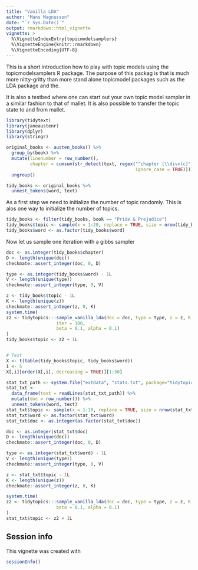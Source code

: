 ```yaml
---
title: "Vanilla LDA"
author: "Mans Magnusson"
date: "`r Sys.Date()`"
output: rmarkdown::html_vignette
vignette: >
  %\VignetteIndexEntry{topicmodelsamplers}
  %\VignetteEngine{knitr::rmarkdown}
  %\VignetteEncoding{UTF-8}
---
```


This is a short introduction how to play with topic models using the topicmodelsamplers R package. The purpose of this packag is that is much more nitty-gritty than more stand alone topicmodel packages such as the LDA package and the.

It is also a testbed where one can start out your own topic model sampler in a similar fashion to that of mallet. It is also possible to transfer the topic state to and from mallet.

```r
library(tidytext)
library(janeaustenr)
library(dplyr)
library(stringr)

original_books <- austen_books() %>%
  group_by(book) %>%
  mutate(linenumber = row_number(),
         chapter = cumsum(str_detect(text, regex("^chapter [\\divxlc]",
                                                 ignore_case = TRUE)))) %>%
  ungroup()

tidy_books <- original_books %>%
  unnest_tokens(word, text)

```

As a first step we need to initialize the number of topic randomly. This is alos one way to initialize the number of topics.

```r
tidy_books <- filter(tidy_books, book == "Pride & Prejudice")
tidy_books$topic <- sample(x = 1:20, replace = TRUE, size = nrow(tidy_books))
tidy_books$word <- as.factor(tidy_books$word)
```


Now let us sample one iteration with a gibbs sampler

```r
doc <- as.integer(tidy_books$chapter)
D <- length(unique(doc))
checkmate::assert_integer(doc, 0, D)

type <- as.integer(tidy_books$word) - 1L
V <- length(unique(type))
checkmate::assert_integer(type, 0, V)

z <- tidy_books$topic - 1L
K <- length(unique(z))
checkmate::assert_integer(z, 0, K)
system.time(
z2 <- tidytopics:::sample_vanilla_lda(doc = doc, type = type, z = z, K = K, D = D, V = V,
                   iter = 100,
                   beta = 0.1, alpha = 0.1)
)
tidy_books$topic <- z2 + 1L


# Test
X <- t(table(tidy_books$topic, tidy_books$word))
i <- 5
X[,i][order(X[,i], decreasing = TRUE)][1:30]

```


```r

stat_txt_path <- system.file("extdata", "stats.txt", package="tidytopics")
stat_txt <- 
  data_frame(text = readLines(stat_txt_path)) %>% 
  mutate(doc = row_number()) %>% 
  unnest_tokens(word, text)
stat_txt$topic <- sample(x = 1:10, replace = TRUE, size = nrow(stat_txt))
stat_txt$word <- as.factor(stat_txt$word)
stat_txt$doc <- as.integer(as.factor(stat_txt$doc))

```



```r
doc <- as.integer(stat_txt$doc)
D <- length(unique(doc))
checkmate::assert_integer(doc, 0, D)

type <- as.integer(stat_txt$word) - 1L
V <- length(unique(type))
checkmate::assert_integer(type, 0, V)

z <- stat_txt$topic - 1L
K <- length(unique(z))
checkmate::assert_integer(z, 0, K)

system.time(
z2 <- tidytopics:::sample_vanilla_lda(doc = doc, type = type, z = z, K = K, D = D, V = V, iter = 100,
                   beta = 0.1, alpha = 0.1)
)
stat_txt$topic <- z2 + 1L
```

## Session info

This vignette was created with

```r
sessionInfo()
```
